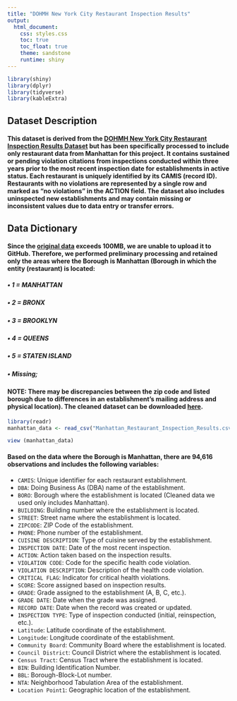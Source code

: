 ```yaml
---
title: "DOHMH New York City Restaurant Inspection Results"
output: 
  html_document:
    css: styles.css
    toc: true
    toc_float: true
    theme: sandstone
    runtime: shiny
---
```


```r
library(shiny)
library(dplyr)
library(tidyverse)
library(kableExtra)
```


## Dataset Description


#### This dataset is derived from the [DOHMH New York City Restaurant Inspection Results Dataset](https://data.cityofnewyork.us/Health/DOHMH-New-York-City-Restaurant-Inspection-Results/43nn-pn8j/about_data) but has been specifically processed to include only restaurant data from Manhattan for this project. It contains sustained or pending violation citations from inspections conducted within three years prior to the most recent inspection date for establishments in active status. Each restaurant is uniquely identified by its CAMIS (record ID). Restaurants with no violations are represented by a single row and marked as "no violations" in the ACTION field. The dataset also includes uninspected new establishments and may contain missing or inconsistent values due to data entry or transfer errors.


## Data Dictionary

#### Since the [original data](https://data.cityofnewyork.us/Health/DOHMH-New-York-City-Restaurant-Inspection-Results/43nn-pn8j/about_data) exceeds 100MB, we are unable to upload it to GitHub. Therefore, we performed preliminary processing and retained only the areas where the Borough is Manhattan (Borough in which the entity (restaurant) is located:
##### • 1 = MANHATTAN
##### • 2 = BRONX
##### • 3 = BROOKLYN
##### • 4 = QUEENS
##### • 5 = STATEN ISLAND
##### • Missing; 

#### NOTE: There may be discrepancies between the zip code and listed borough due to differences in an establishment's mailing address and physical location). The cleaned dataset can be downloaded [here](https://github.com/katherinewang0903/final_nyc_restaurant/blob/main/Manhattan_Restaurant_Inspection_Results.csv.).

```r
library(readr)
manhattan_data <- read_csv("Manhattan_Restaurant_Inspection_Results.csv")

view (manhattan_data)
```

#### Based on the data where the Borough is Manhattan, there are 94,616 observations and includes the following variables:

* `CAMIS`: Unique identifier for each restaurant establishment.
* `DBA`: Doing Business As (DBA) name of the establishment.
* `BORO`: Borough where the establishment is located (Cleaned data we used only includes Manhattan).
* `BUILDING`: Building number where the establishment is located.
* `STREET`: Street name where the establishment is located.
* `ZIPCODE`: ZIP Code of the establishment.
* `PHONE`: Phone number of the establishment.
* `CUISINE DESCRIPTION`: Type of cuisine served by the establishment.
* `INSPECTION DATE`: Date of the most recent inspection.
* `ACTION`: Action taken based on the inspection results.
* `VIOLATION CODE`: Code for the specific health code violation.
* `VIOLATION DESCRIPTION`: Description of the health code violation.
* `CRITICAL FLAG`: Indicator for critical health violations.
* `SCORE`: Score assigned based on inspection results.
* `GRADE`: Grade assigned to the establishment (A, B, C, etc.).
* `GRADE DATE`: Date when the grade was assigned.
* `RECORD DATE`: Date when the record was created or updated.
* `INSPECTION TYPE`: Type of inspection conducted (initial, reinspection, etc.).
* `Latitude`: Latitude coordinate of the establishment.
* `Longitude`: Longitude coordinate of the establishment.
* `Community Board`: Community Board where the establishment is located.
* `Council District`: Council District where the establishment is located.
* `Census Tract`: Census Tract where the establishment is located.
* `BIN`: Building Identification Number.
* `BBL`: Borough-Block-Lot number.
* `NTA`: Neighborhood Tabulation Area of the establishment.
* `Location Point1`: Geographic location of the establishment.










